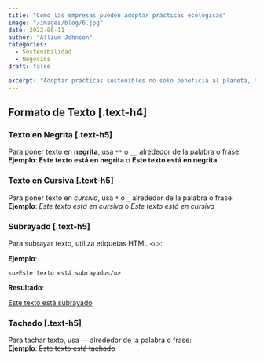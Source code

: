 ```yaml
---
title: "Cómo las empresas pueden adoptar prácticas ecológicas"
image: "/images/blog/6.jpg"
date: 2022-06-11
author: "Allium Johnson"
categories:
  - Sostenibilidad
  - Negocios
draft: false

excerpt: "Adoptar prácticas sostenibles no solo beneficia al planeta, también impulsa la innovación y mejora la imagen de marca de tu empresa."
---
```


## Formato de Texto [.text-h4]

### Texto en Negrita [.text-h5]

Para poner texto en **negrita**, usa `**` o `__` alrededor de la palabra o frase:  
**Ejemplo**: **Este texto está en negrita** o **Este texto está en negrita**

### Texto en Cursiva [.text-h5]

Para poner texto en _cursiva_, usa `*` o `_` alrededor de la palabra o frase:  
**Ejemplo**: _Este texto está en cursiva_ o _Este texto está en cursiva_

### Subrayado [.text-h5]

Para subrayar texto, utiliza etiquetas HTML `<u>`:

**Ejemplo**:

`<u>Este texto está subrayado</u>`

**Resultado**:

<u>Este texto está subrayado</u>

### Tachado [.text-h5]

Para tachar texto, usa `~~` alrededor de la palabra o frase:  
**Ejemplo**: ~~Este texto está tachado~~
